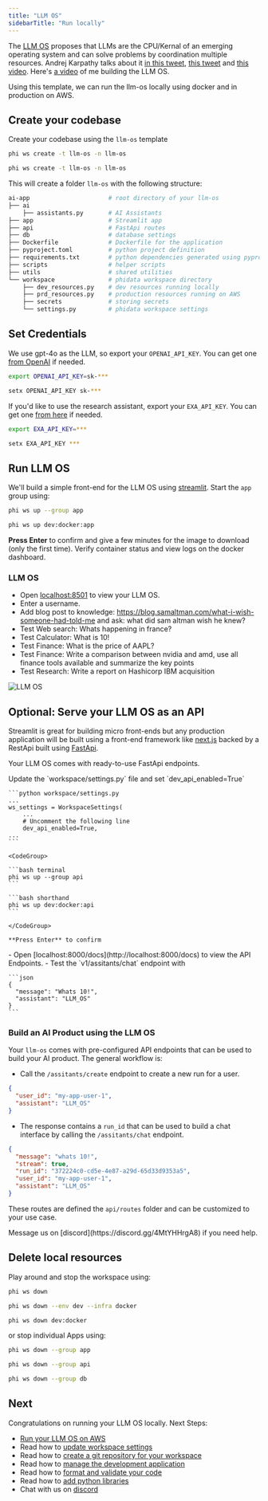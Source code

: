 ```yaml
---
title: "LLM OS"
sidebarTitle: "Run locally"
---
```


The [LLM OS](https://x.com/karpathy/status/1723140519554105733) proposes that LLMs are the CPU/Kernal of an emerging operating system and can solve problems by coordination multiple resources. Andrej Karpathy talks about it [in this tweet](https://twitter.com/karpathy/status/1723140519554105733), [this tweet](https://twitter.com/karpathy/status/1707437820045062561) and [this video](https://youtu.be/zjkBMFhNj_g?t=2535). Here's [a video](https://x.com/ashpreetbedi/status/1790109321939829139) of me building the LLM OS.

Using this template, we can run the llm-os locally using docker and in production on AWS.

<Snippet file="setup.mdx" />

## Create your codebase

Create your codebase using the `llm-os` template

<CodeGroup>

```bash Mac
phi ws create -t llm-os -n llm-os
```

```bash Windows
phi ws create -t llm-os -n llm-os
```

</CodeGroup>

This will create a folder `llm-os` with the following structure:

```bash
ai-app                      # root directory of your llm-os
├── ai
    ├── assistants.py       # AI Assistants
├── app                     # Streamlit app
├── api                     # FastApi routes
├── db                      # database settings
├── Dockerfile              # Dockerfile for the application
├── pyproject.toml          # python project definition
├── requirements.txt        # python dependencies generated using pyproject.toml
├── scripts                 # helper scripts
├── utils                   # shared utilities
└── workspace               # phidata workspace directory
    ├── dev_resources.py    # dev resources running locally
    ├── prd_resources.py    # production resources running on AWS
    ├── secrets             # storing secrets
    └── settings.py         # phidata workspace settings
```

## Set Credentials

We use gpt-4o as the LLM, so export your `OPENAI_API_KEY`. You can get one [from OpenAI](https://platform.openai.com/account/api-keys) if needed.

<CodeGroup>

```bash Mac
export OPENAI_API_KEY=sk-***
```

```bash Windows
setx OPENAI_API_KEY sk-***
```

</CodeGroup>

If you'd like to use the research assistant, export your `EXA_API_KEY`. You can get one [from here](https://dashboard.exa.ai/api-keys) if needed.

<CodeGroup>

```bash Mac
export EXA_API_KEY=***
```

```bash Windows
setx EXA_API_KEY ***
```

</CodeGroup>

## Run LLM OS

We'll build a simple front-end for the LLM OS using [streamlit](https://streamlit.io/). Start the `app` group using:

<CodeGroup>

```bash terminal
phi ws up --group app
```

```bash shorthand
phi ws up dev:docker:app
```

</CodeGroup>

**Press Enter** to confirm and give a few minutes for the image to download (only the first time). Verify container status and view logs on the docker dashboard.

### LLM OS

- Open [localhost:8501](http://localhost:8501) to view your LLM OS.
- Enter a username.
- Add blog post to knowledge: https://blog.samaltman.com/what-i-wish-someone-had-told-me and ask: what did sam altman wish he knew?
- Test Web search: Whats happening in france?
- Test Calculator: What is 10!
- Test Finance: What is the price of AAPL?
- Test Finance: Write a comparison between nvidia and amd, use all finance tools available and summarize the key points
- Test Research: Write a report on Hashicorp IBM acquisition

![LLM OS](/images/llm-os-streamlit-local.jpg)

## Optional: Serve your LLM OS as an API

Streamlit is great for building micro front-ends but any production application will be built using a front-end framework like [next.js](https://nextjs.org) backed by a RestApi built using [FastApi](https://fastapi.tiangolo.com/).

Your LLM OS comes with ready-to-use FastApi endpoints.

<Steps>
  <Step title="Enable FastApi">
    Update the `workspace/settings.py` file and set `dev_api_enabled=True`

    ```python workspace/settings.py
    ...
    ws_settings = WorkspaceSettings(
        ...
        # Uncomment the following line
        dev_api_enabled=True,
    ...
    ```

  </Step>
  <Step title="Start FastApi">

    <CodeGroup>

    ```bash terminal
    phi ws up --group api
    ```

    ```bash shorthand
    phi ws up dev:docker:api
    ```

    </CodeGroup>

    **Press Enter** to confirm

  </Step>
  <Step title="View API Endpoints">
    - Open [localhost:8000/docs](http://localhost:8000/docs) to view the API Endpoints.
    - Test the `v1/assitants/chat` endpoint with

    ```json
    {
      "message": "Whats 10!",
      "assistant": "LLM_OS"
    }
    ```

  </Step>
</Steps>

### Build an AI Product using the LLM OS

Your `llm-os` comes with pre-configured API endpoints that can be used to build your AI product. The general workflow is:

- Call the `/assitants/create` endpoint to create a new run for a user.

```json
{
  "user_id": "my-app-user-1",
  "assistant": "LLM_OS"
}
```

- The response contains a `run_id` that can be used to build a chat interface by calling the `/assitants/chat` endpoint.

```json
{
  "message": "whats 10!",
  "stream": true,
  "run_id": "372224c0-cd5e-4e87-a29d-65d33d9353a5",
  "user_id": "my-app-user-1",
  "assistant": "LLM_OS"
}
```

These routes are defined the `api/routes` folder and can be customized to your use case.

<Tip>
  Message us on [discord](https://discord.gg/4MtYHHrgA8) if you need help.
</Tip>


## Delete local resources

Play around and stop the workspace using:

<CodeGroup>

```bash terminal
phi ws down
```

```bash full options
phi ws down --env dev --infra docker
```

```bash shorthand
phi ws down dev:docker
```

</CodeGroup>

or stop individual Apps using:

<CodeGroup>

```bash app
phi ws down --group app
```

```bash api
phi ws down --group api
```

```bash database
phi ws down --group db
```

</CodeGroup>

## Next

Congratulations on running your LLM OS locally. Next Steps:

- [Run your LLM OS on AWS](/templates/llm-os/run-aws)
- Read how to [update workspace settings](/templates/how-to/workspace-settings)
- Read how to [create a git repository for your workspace](/templates/how-to/git-repo)
- Read how to [manage the development application](/templates/how-to/development-app)
- Read how to [format and validate your code](/templates/how-to/format-and-validate)
- Read how to [add python libraries](/templates/how-to/python-libraries)
- Chat with us on [discord](https://discord.gg/4MtYHHrgA8)
